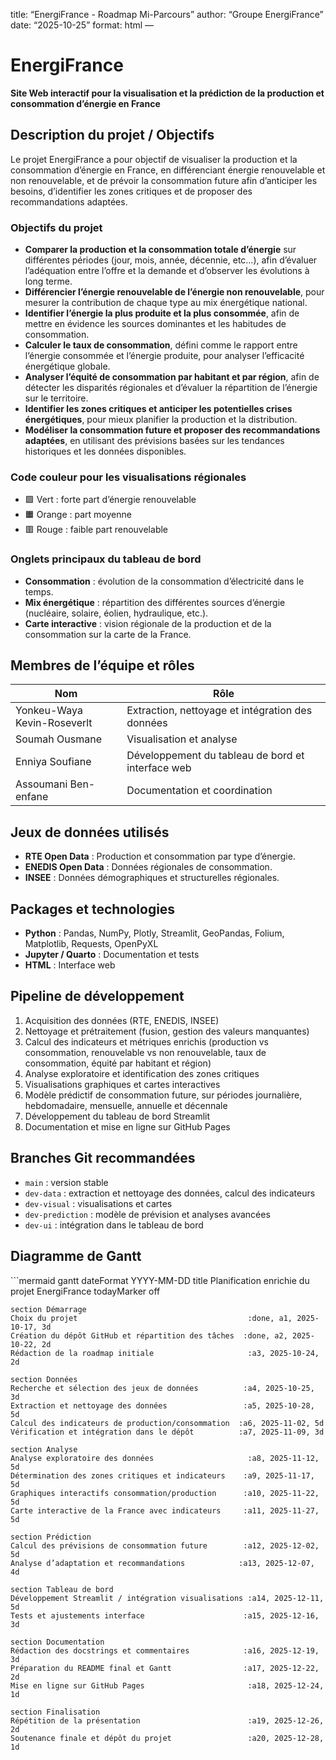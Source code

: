 title: "EnergiFrance - Roadmap Mi-Parcours"
author: "Groupe EnergiFrance"
date: "2025-10-25"
format: html
---

# EnergiFrance

**Site Web interactif pour la visualisation et la prédiction de la production et consommation d'énergie en France**

## Description du projet / Objectifs

Le projet EnergiFrance a pour objectif de visualiser la production et la consommation d’énergie en France, en différenciant énergie renouvelable et non renouvelable, et de prévoir la consommation future afin d’anticiper les besoins, d’identifier les zones critiques et de proposer des recommandations adaptées.

### Objectifs du projet

- **Comparer la production et la consommation totale d’énergie** sur différentes périodes (jour, mois, année, décennie, etc...), afin d’évaluer l’adéquation entre l’offre et la demande et d’observer les évolutions à long terme.  
- **Différencier l’énergie renouvelable de l’énergie non renouvelable**, pour mesurer la contribution de chaque type au mix énergétique national.  
- **Identifier l’énergie la plus produite et la plus consommée**, afin de mettre en évidence les sources dominantes et les habitudes de consommation.  
- **Calculer le taux de consommation**, défini comme le rapport entre l’énergie consommée et l’énergie produite, pour analyser l’efficacité énergétique globale.  
- **Analyser l’équité de consommation par habitant et par région**, afin de détecter les disparités régionales et d’évaluer la répartition de l’énergie sur le territoire.  
- **Identifier les zones critiques et anticiper les potentielles crises énergétiques**, pour mieux planifier la production et la distribution.  
- **Modéliser la consommation future et proposer des recommandations adaptées**, en utilisant des prévisions basées sur les tendances historiques et les données disponibles.

### Code couleur pour les visualisations régionales

- 🟩 Vert : forte part d’énergie renouvelable  
- 🟧 Orange : part moyenne  
- 🟥 Rouge : faible part renouvelable

### Onglets principaux du tableau de bord

- **Consommation** : évolution de la consommation d’électricité dans le temps.  
- **Mix énergétique** : répartition des différentes sources d’énergie (nucléaire, solaire, éolien, hydraulique, etc.).  
- **Carte interactive** : vision régionale de la production et de la consommation sur la carte de la France.

## Membres de l'équipe et rôles

| Nom                         | Rôle                                              |
| --------------------------- | ------------------------------------------------- |
| Yonkeu-Waya Kevin-Roseverlt | Extraction, nettoyage et intégration des données |
| Soumah Ousmane              | Visualisation et analyse                          |
| Enniya Soufiane             | Développement du tableau de bord et interface web|
| Assoumani Ben-enfane        | Documentation et coordination                     |

## Jeux de données utilisés

- **RTE Open Data** : Production et consommation par type d’énergie.  
- **ENEDIS Open Data** : Données régionales de consommation.  
- **INSEE** : Données démographiques et structurelles régionales.

## Packages et technologies

- **Python** : Pandas, NumPy, Plotly, Streamlit, GeoPandas, Folium, Matplotlib, Requests, OpenPyXL  
- **Jupyter / Quarto** : Documentation et tests  
- **HTML** : Interface web

## Pipeline de développement

1. Acquisition des données (RTE, ENEDIS, INSEE)  
2. Nettoyage et prétraitement (fusion, gestion des valeurs manquantes)  
3. Calcul des indicateurs et métriques enrichis (production vs consommation, renouvelable vs non renouvelable, taux de consommation, équité par habitant et région)  
4. Analyse exploratoire et identification des zones critiques  
5. Visualisations graphiques et cartes interactives  
6. Modèle prédictif de consommation future, sur périodes journalière, hebdomadaire, mensuelle, annuelle et décennale  
7. Développement du tableau de bord Streamlit  
8. Documentation et mise en ligne sur GitHub Pages

## Branches Git recommandées

- `main` : version stable  
- `dev-data` : extraction et nettoyage des données, calcul des indicateurs  
- `dev-visual` : visualisations et cartes  
- `dev-prediction` : modèle de prévision et analyses avancées  
- `dev-ui` : intégration dans le tableau de bord

## Diagramme de Gantt

```mermaid
gantt
    dateFormat  YYYY-MM-DD
    title Planification enrichie du projet EnergiFrance
    todayMarker off

    section Démarrage
    Choix du projet                                      :done, a1, 2025-10-17, 3d
    Création du dépôt GitHub et répartition des tâches  :done, a2, 2025-10-22, 2d
    Rédaction de la roadmap initiale                     :a3, 2025-10-24, 2d

    section Données
    Recherche et sélection des jeux de données          :a4, 2025-10-25, 3d
    Extraction et nettoyage des données                 :a5, 2025-10-28, 5d
    Calcul des indicateurs de production/consommation  :a6, 2025-11-02, 5d
    Vérification et intégration dans le dépôt          :a7, 2025-11-09, 3d

    section Analyse
    Analyse exploratoire des données                     :a8, 2025-11-12, 5d
    Détermination des zones critiques et indicateurs    :a9, 2025-11-17, 5d
    Graphiques interactifs consommation/production      :a10, 2025-11-22, 5d
    Carte interactive de la France avec indicateurs     :a11, 2025-11-27, 5d

    section Prédiction
    Calcul des prévisions de consommation future        :a12, 2025-12-02, 5d
    Analyse d’adaptation et recommandations            :a13, 2025-12-07, 4d

    section Tableau de bord
    Développement Streamlit / intégration visualisations :a14, 2025-12-11, 5d
    Tests et ajustements interface                      :a15, 2025-12-16, 3d

    section Documentation
    Rédaction des docstrings et commentaires            :a16, 2025-12-19, 3d
    Préparation du README final et Gantt                :a17, 2025-12-22, 2d
    Mise en ligne sur GitHub Pages                       :a18, 2025-12-24, 1d

    section Finalisation
    Répétition de la présentation                        :a19, 2025-12-26, 2d
    Soutenance finale et dépôt du projet                 :a20, 2025-12-28, 1d

